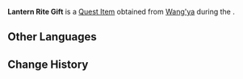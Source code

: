 {{Item Infobox
|id           = 100747
|image        = Item Gift.png
|type         = Quest Items
|group        = Event Items
|description  = Lantern Rite Gifts from Wang'ya. Best to pass them on to the [[Millelith]] as soon as possible...
|source1      = Obtained from [[Wang'ya]] during ''[[City of Chores]]''
|event        = Lantern Rite Tales
}}
'''Lantern Rite Gift''' is a [[Quest Item]] obtained from [[Wang'ya]] during the {{Quest|City of Chores}}.

==Other Languages==
{{Other Languages
|default_hidden = 1
|en      = Lantern Rite Gift
|zhs     = 海灯节礼品
|zhs_rm  = Hǎidēng-jié lǐpǐn
|zht     = 海燈節禮品
|zht_rm  = Hǎidēng-jié lǐpǐn
|ja      = 海灯祭のお土産
|ja_rm   = Kaitou-sai no Omiyage
|ko      = 해등절 선물
|es      = Obsequio del Rito de la Linterna
|fr      = Cadeau du Festival des lanternes
|ru      = Подарок на Праздник морских фонарей
|th      = ของขวัญเทศกาล Lantern Rite
|th_rm   = Khongkhwan thetsakan Lantern Rite
|vi      = Lễ phẩm Tết Hải Đăng
|de      = Geschenk zum Laternenritual
|id      = Hadiah Lantern Rite
|pt      = Presente do Ritual de Lanternas
}}

==Change History==
{{Change History|1.3}}